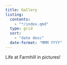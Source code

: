 ```yaml
---
title: Gallery
listing:
  contents:
    - "*/index.qmd"
  type: grid
  sort:
    - "date desc"
  date-format: "MMM YYYY"
---
```


Life at Farmhill in pictures!
